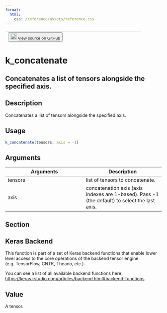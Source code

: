 ```yaml
---
format:
  html:
    css: /reference/assets/reference.css
---
```


| <button class="button"> ![](/reference/assets/GitHub-Mark-32px.png){width="20"} [View source on GitHub](https://github.com/rstudio/keras//blob/main/R/backend.R#L427) </button> |
|:------------------------------:|:--------------------------------------:|

# k_concatenate

## Concatenates a list of tensors alongside the specified axis.

## Description
Concatenates a list of tensors alongside the specified axis. 


## Usage
```r
k_concatenate(tensors, axis = -1) 
```

## Arguments
|Arguments|Description|
|---|---|
| tensors | list of tensors to concatenate. |
| axis | concatenation axis (axis indexes are 1-based). Pass -1 (the default) to select the last axis. |


## Section

## Keras Backend

This function is part of a set of Keras backend functions that enable lower level access to the core operations of the backend tensor engine (e.g. TensorFlow, CNTK, Theano, etc.). 

You can see a list of all available backend functions here: [https://keras.rstudio.com/articles/backend.html#backend-functions](https://keras.rstudio.com/articles/backend.html#backend-functions). 

## Value
A tensor. 




